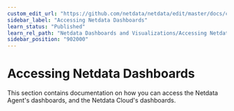 ```yaml
---
custom_edit_url: "https://github.com/netdata/netdata/edit/master/docs/category-overview-pages/accessing-netdata-dashboards.md"
sidebar_label: "Accessing Netdata Dashboards"
learn_status: "Published"
learn_rel_path: "Netdata Dashboards and Visualizations/Accessing Netdata Dashboards"
sidebar_position: "902000"
---
```

# Accessing Netdata Dashboards

This section contains documentation on how you can access the Netdata Agent's dashboards, and the Netdata Cloud's dashboards.

